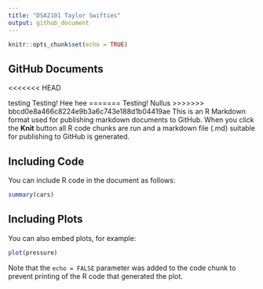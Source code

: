 ```yaml
---
title: "DSA2101 Taylor Swifties"
output: github_document
---
```


```r
knitr::opts_chunk$set(echo = TRUE)

```

## GitHub Documents

<<<<<<< HEAD


testing
Testing! Hee hee
=======
Testing! Nullus
>>>>>>> bbcd0e8a466c8224e9b3a6c743e188d1b04419ae
This is an R Markdown format used for publishing markdown documents to GitHub. When you click the **Knit** button all R code chunks are run and a markdown file (.md) suitable for publishing to GitHub is generated.

## Including Code

You can include R code in the document as follows:

```r
summary(cars)
```

## Including Plots

You can also embed plots, for example:

```r
plot(pressure)
```

Note that the `echo = FALSE` parameter was added to the code chunk to prevent printing of the R code that generated the plot.
